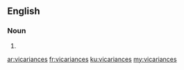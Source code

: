 ==English==

===Noun===
{{head|en}}

# {{plural of|vicariance}}

[[ar:vicariances]]
[[fr:vicariances]]
[[ku:vicariances]]
[[my:vicariances]]